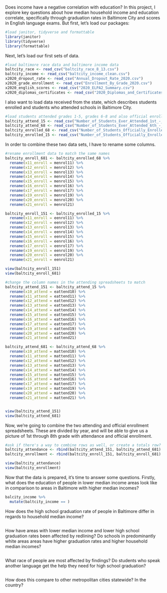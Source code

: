 Does income have a negative correlation with education? In this project, I explore key questions about how median household income and education correlate, specifically through graduation rates in Baltimore City and scores in English language exams. But first, let's load our packages:

```r
#load janitor, tidyverse and formattable
library(janitor)
library(tidyverse)
library(formattable)
```
Next, let's load our first sets of data. 
```r
#load baltimore race data and baltimore income data
baltcity_race <- read_csv("baltcity_race_8_13.csv")
baltcity_income <- read_csv("baltcity_income_clean.csv")
x2020_dropout_rate <- read_csv("Annual_Dropout_Rate_2020.csv")
x2020_grade_enrollment <- read_csv("Enrollment_By_Grade_2020.csv")
x2020_english_scores <- read_csv("2020_ELPA2_Summary.csv")
x2020_diplomas_certificates <- read_csv("2020_Diplomas_and_Certificates.csv")
```
I also want to load data received from the state, which describes students enrolled and students who attended schools in Baltimore City. 
```r
#load students attended grades 1-5, grades 6-8 and also official enrollment in same grades
baltcity_attend_15 <- read_csv("Number_of_Students_Ever_Attended_1st_-_5th_Grade.csv")
baltcity_attend_68 <- read_csv("Number_of_Students_Ever_Attended_6th_-_8th_Grade.csv")
baltcity_enrolled_68 <- read_csv("Number_of_Students_Officially_Enrolled_in_6th_-_8th_Grade.csv")
baltcity_enrolled_15 <- read_csv("Number_of_Students_Officially_Enrolled_in_1st_-_5th_Grade.csv")
```
In order to combine these two data sets, I have to rename some columns. 
```r
#rename enrollment data to match the same names
baltcity_enroll_681 <- baltcity_enrolled_68 %>% 
  rename(x11_enroll = menrol11) %>% 
  rename(x12_enroll = menrol12) %>% 
  rename(x13_enroll = menrol13) %>% 
  rename(x14_enroll = menrol14) %>% 
  rename(x15_enroll = menrol15) %>% 
  rename(x16_enroll = menrol16) %>% 
  rename(x17_enroll = menrol17) %>% 
  rename(x19_enroll = menrol19) %>% 
  rename(x20_enroll = menrol20) %>% 
  rename(x21_enroll = menrol21)

baltcity_enroll_151 <- baltcity_enrolled_15 %>% 
  rename(x11_enroll = eenrol11) %>% 
  rename(x12_enroll = eenrol12) %>% 
  rename(x13_enroll = eenrol13) %>% 
  rename(x14_enroll = eenrol14) %>% 
  rename(x15_enroll = eenrol15) %>% 
  rename(x16_enroll = eenrol16) %>% 
  rename(x17_enroll = eenrol17) %>% 
  rename(x19_enroll = eenrol19) %>% 
  rename(x20_enroll = eenrol20) %>% 
  rename(x21_enroll = eenrol21)

view(baltcity_enroll_151)
view(baltcity_enroll_681)
```

```r
#change the column names in the attending spreadsheets to match
baltcity_attend_151 <- baltcity_attend_15 %>% 
  rename(x10_attend = eattend10) %>%
  rename(x11_attend = eattend11) %>% 
  rename(x12_attend = eattend12) %>% 
  rename(x13_attend = eattend13) %>% 
  rename(x14_attend = eattend14) %>% 
  rename(x15_attend = eattend15) %>% 
  rename(x16_attend = eattend16) %>% 
  rename(x17_attend = eattend17) %>% 
  rename(x19_attend = eattend19) %>% 
  rename(x20_attend = eattend20) %>% 
  rename(x21_attend = eattend21)

baltcity_attend_681 <- baltcity_attend_68 %>% 
  rename(x10_attend = mattend10) %>% 
  rename(x11_attend = mattend11) %>%
  rename(x12_attend = mattend12) %>%
  rename(x13_attend = mattend13) %>%
  rename(x14_attend = mattend14) %>%
  rename(x15_attend = mattend15) %>%
  rename(x16_attend = mattend16) %>%
  rename(x17_attend = mattend17) %>%
  rename(x19_attend = mattend19) %>%
  rename(x20_attend = mattend20) %>%
  rename(x21_attend = mattend21) %>%


view(baltcity_attend_151)
view(baltcity_attend_681)

```

Now, we're going to combine the two attending and official enrollment spreadsheets. These are divided by year, and will be able to give us a picture of 1st through 8th grade with attendance and official enrollment. 
```r
#ask if there's a way to combine rows as well, or create a totals row? how does one add that?
baltcity_attendance <- rbind(baltcity_attend_151, baltcity_attend_681)
baltcity_enrollment <- rbind(baltcity_enroll_151, baltcity_enroll_681)

view(baltcity_attendance)
view(baltcity_enrollment)
```

Now that the data is prepared, it's time to answer some questions. Firstly, what does the education of people in lower median income areas look like in comparison to areas in Baltimore with higher median incomes?
```r
balcity_income %>% 
  mutate(baltcity_income == )
```


How does the high school graduation rate of people in Baltimore differ in regards to household median income?
```r

```


How have areas with lower median income and lower high school graduation rates been affected by redlining? Do schools in predominantly white areas areas have higher graduation rates and higher household median incomes?
```r

```


What race of people are most affected by findings? Do students who speak another language get the help they need for high school graduation? 
```r

```


How does this compare to other metropolitan cities statewide? In the country?
```r

```

